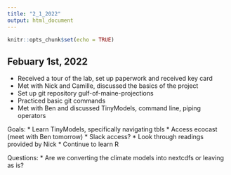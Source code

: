```yaml
---
title: "2_1_2022"
output: html_document
---
```


```r
knitr::opts_chunk$set(echo = TRUE)
```

## Febuary 1st, 2022

* Received a tour of the lab, set up paperwork and received key card
* Met with Nick and Camille, discussed the basics of the project
* Set up git repository gulf-of-maine-projections
* Practiced basic git commands
* Met with Ben and discussed TinyModels, command line, piping operators

Goals: 
* Learn TinyModels, specifically navigating tbls
* Access ecocast (meet with Ben tomorrow)
* Slack access?
* Look through readings provided by Nick
* Continue to learn R 

Questions:
* Are we converting the climate models into nextcdfs or leaving as is? 